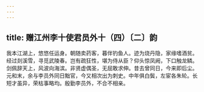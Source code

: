 ```yaml
---
---
---
```

title: 赠江州李十使君员外十（四）〔二〕韵
---



我本江湖上，悠悠任运身。朝随卖药客，暮伴钓鱼人。迹为烧丹隐，家缘嗜酒贫。经过剡溪雪，寻觅武陵春。岂有疏狂性，堪为侍从臣？仰头惊凤阙，下口触龙鳞。剑佩辞天上，风波向海滨。非贤虚偶圣，无屈敢求伸。昔去曾同日，今来即后尘。元和末，余与李员外同日黜官，今又相次出为刺史。中年俱白鬓，左宦各朱轮。长短才虽异，荣枯事略均。殷勤李员外，不合不相亲。